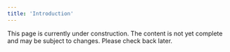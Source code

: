```yaml
---
title: 'Introduction'
---
```



<Warning>
  This page is currently under construction. The content is not yet complete and may be subject to changes. Please check back later.
</Warning>
